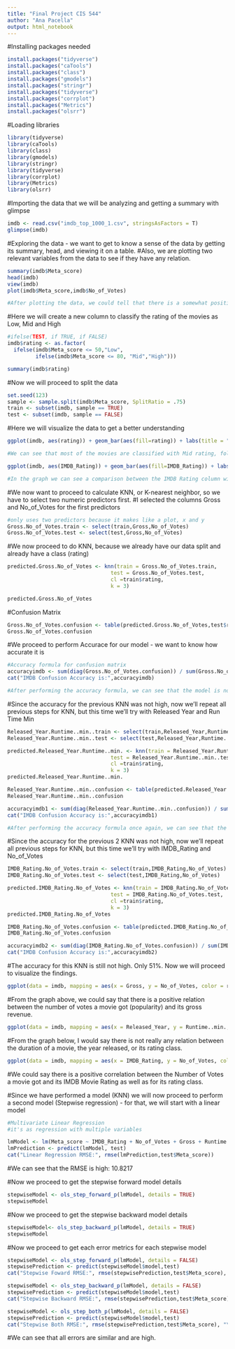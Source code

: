 ```yaml
---
title: "Final Project CIS 544"
author: "Ana Pacella"
output: html_notebook
---
```


#Installing packages needed
```r
install.packages("tidyverse")
install.packages("caTools")
install.packages("class")
install.packages("gmodels")
install.packages("stringr")
install.packages("tidyverse")
install.packages("corrplot")
install.packages("Metrics")
install.packages("olsrr")
```

#Loading libraries
```r
library(tidyverse)
library(caTools)
library(class)
library(gmodels)
library(stringr)
library(tidyverse)
library(corrplot)
library(Metrics)
library(olsrr)
```

#Importing the data that we will be analyzing and getting a summary with glimpse
```r
imdb <- read.csv("imdb_top_1000_1.csv", stringsAsFactors = T)
glimpse(imdb)
```

#Exploring the data - we want to get to know a sense of the data by getting its summary, head, and viewing it on a table.
#Also, we are plotting two relevant variables from the data to see if they have any relation.
```r
summary(imdb$Meta_score)
head(imdb)
view(imdb)
plot(imdb$Meta_score,imdb$No_of_Votes)

#After plotting the data, we could tell that there is a somewhat positive correlation, meaning that the more number of votes or more popular the movie is, the highest score it got.
```

#Here we will create a new column to classify the rating of the movies as Low, Mid and High 
```r
#ifelse(TEST, if TRUE, if FALSE)
imdb$rating <- as.factor(
  ifelse(imdb$Meta_score <= 50,"Low",
         ifelse(imdb$Meta_score <= 80, "Mid","High")))

summary(imdb$rating)
```

#Now we will proceed to split the data
```r
set.seed(123)
sample <- sample.split(imdb$Meta_score, SplitRatio = .75)
train <- subset(imdb, sample == TRUE)
test <- subset(imdb, sample == FALSE)
```

#Here we will visualize the data to get a better understanding
```r
ggplot(imdb, aes(rating)) + geom_bar(aes(fill=rating)) + labs(title = "Rating  Classification Comparison", x = "Rating Classification", y = "Count of Rating CLassification")

#We can see that most of the movies are classified with Mid rating, followed by High rating and finally very few with Low rating.
```

```r
ggplot(imdb, aes(IMDB_Rating)) + geom_bar(aes(fill=IMDB_Rating)) + labs(title = "IMDB Rating Column Comparison", x = "IMDB Rating", y = "Number of IMDB Rating")

#In the graph we can see a comparison between the IMDB Rating column with how many movies had a specific Rating, or in other words, how repetitive the ratings were. We see that not that many movies were given a rating of 9-10, but a lot of them were given a rating between 7.5-8. 
```

#We now want to proceed to calculate KNN, or K-nearest neighbor, so we have to select two numeric predictors first.
#I selected the columns Gross and No_of_Votes for the first predictors
```r
#only uses two predictors because it makes like a plot, x and y
Gross.No_of_Votes.train <- select(train,Gross,No_of_Votes)
Gross.No_of_Votes.test <- select(test,Gross,No_of_Votes)
```
#We now proceed to do KNN, because we already have our data split and already have a class (rating)
```r
predicted.Gross.No_of_Votes <- knn(train = Gross.No_of_Votes.train,
                                 test = Gross.No_of_Votes.test,
                                 cl =train$rating,
                                 k = 3)

predicted.Gross.No_of_Votes
```

#Confusion Matrix
```r
Gross.No_of_Votes.confusion <- table(predicted.Gross.No_of_Votes,test$rating)
Gross.No_of_Votes.confusion
```

#We proceed to perform Accurace for our model - we want to know how accurate it is
```r
#Accuracy formula for confusion matrix
accuracyimdb <- sum(diag(Gross.No_of_Votes.confusion)) / sum(Gross.No_of_Votes.confusion)
cat("IMDB Confusion Accuracy is:",accuracyimdb)

#After performing the accuracy formula, we can see that the model is not that accurate - only 47% of accuracy.
```


#Since the accuracy for the previous KNN was not high, now we'll repeat all previous steps for KNN, but this time we'll try with Released Year and Run Time Min
```r
Released_Year.Runtime..min..train <- select(train,Released_Year,Runtime..min.)
Released_Year.Runtime..min..test <- select(test,Released_Year,Runtime..min.)
```

```r
predicted.Released_Year.Runtime..min. <- knn(train = Released_Year.Runtime..min..train,
                                 test = Released_Year.Runtime..min..test,
                                 cl =train$rating,
                                 k = 3)
predicted.Released_Year.Runtime..min.
```

```r
Released_Year.Runtime..min..confusion <- table(predicted.Released_Year.Runtime..min.,test$rating)
Released_Year.Runtime..min..confusion
```

```r
accuracyimdb1 <- sum(diag(Released_Year.Runtime..min..confusion)) / sum(Released_Year.Runtime..min..confusion)
cat("IMDB Confusion Accuracy is:",accuracyimdb1)

#After performing the accuracy formula once again, we can see that the model has a bit more accuracy than the previous one, but is still not that accurate - only 59% of accuracy.
```

#Since the accuracy for the previous 2 KNN was not high, now we'll repeat all previous steps for KNN, but this time we'll try with IMDB_Rating and No_of_Votes
```r
IMDB_Rating.No_of_Votes.train <- select(train,IMDB_Rating,No_of_Votes)
IMDB_Rating.No_of_Votes.test <- select(test,IMDB_Rating,No_of_Votes)
```

```r
predicted.IMDB_Rating.No_of_Votes <- knn(train = IMDB_Rating.No_of_Votes.train,
                                 test = IMDB_Rating.No_of_Votes.test,
                                 cl =train$rating,
                                 k = 3)
predicted.IMDB_Rating.No_of_Votes
```

```r
IMDB_Rating.No_of_Votes.confusion <- table(predicted.IMDB_Rating.No_of_Votes,test$rating)
IMDB_Rating.No_of_Votes.confusion
```

```r
accuracyimdb2 <- sum(diag(IMDB_Rating.No_of_Votes.confusion)) / sum(IMDB_Rating.No_of_Votes.confusion)
cat("IMDB Confusion Accuracy is:",accuracyimdb2)
```

#The accuracy for this KNN is still not high. Only 51%. Now we will proceed to visualize the findings.

```r
ggplot(data = imdb, mapping = aes(x = Gross, y = No_of_Votes, color = rating)) + geom_point() + labs(title = "Number of Votes Vs. Gross Revenue", x = "Gross Revenue", y = "Number of Votes")
```
#From the graph above, we could say that there is a positive relation between the number of votes a movie got (popularity) and its gross revenue.

```r
ggplot(data = imdb, mapping = aes(x = Released_Year, y = Runtime..min., color = rating)) + geom_point() + labs(title = "Movie Duration Vs. Year Released", x = "Year Released", y = "Movie Duration (min)")
```
#From the graph below, I would say there is not really any relation between the duration of a movie, the year released, or its rating class.

```r
ggplot(data = imdb, mapping = aes(x = IMDB_Rating, y = No_of_Votes, color = rating)) + geom_point() + labs(title = "Number of Votes Vs. IMDB Movie Rating", x = "IMDB Movie Rating", y = "Number of Votes")
```

#We could say there is a positive correlation between the Number of Votes a movie got and its IMDB Movie Rating as well as for its rating class.

#Since we have performed a model (KNN) we will now proceed to perform a second model (Stepwise regression) - for that, we will start with a linear model

```r
#Multivariate Linear Regression
#it's as regression with multiple variables

lmModel <- lm(Meta_score ~ IMDB_Rating + No_of_Votes + Gross + Runtime..min. + Released_Year, data = train)
lmPrediction <- predict(lmModel, test)
cat("Linear Regression RMSE:", rmse(lmPrediction,test$Meta_score))
```
#We can see that the RMSE is high: 10.8217

#Now we proceed to get the stepwise forward model details

```r
stepwiseModel <- ols_step_forward_p(lmModel, details = TRUE)
stepwiseModel
```

#Now we proceed to get the stepwise backward model details

```r
stepwiseModel<- ols_step_backward_p(lmModel, details = TRUE)
stepwiseModel
```

#Now we proceed to get each error metrics for each stepwise model

```r
stepwiseModel <- ols_step_forward_p(lmModel, details = FALSE)
stepwisePrediction <- predict(stepwiseModel$model,test)
cat("Stepwise Foward RMSE:", rmse(stepwisePrediction,test$Meta_score), "\n")

stepwiseModel <- ols_step_backward_p(lmModel, details = FALSE)
stepwisePrediction <- predict(stepwiseModel$model,test)
cat("Stepwise Backward RMSE:", rmse(stepwisePrediction,test$Meta_score), "\n")

stepwiseModel <- ols_step_both_p(lmModel, details = FALSE)
stepwisePrediction <- predict(stepwiseModel$model,test)
cat("Stepwise Both RMSE:", rmse(stepwisePrediction,test$Meta_score), "\n")
```

#We can see that all errors are similar and are high.
